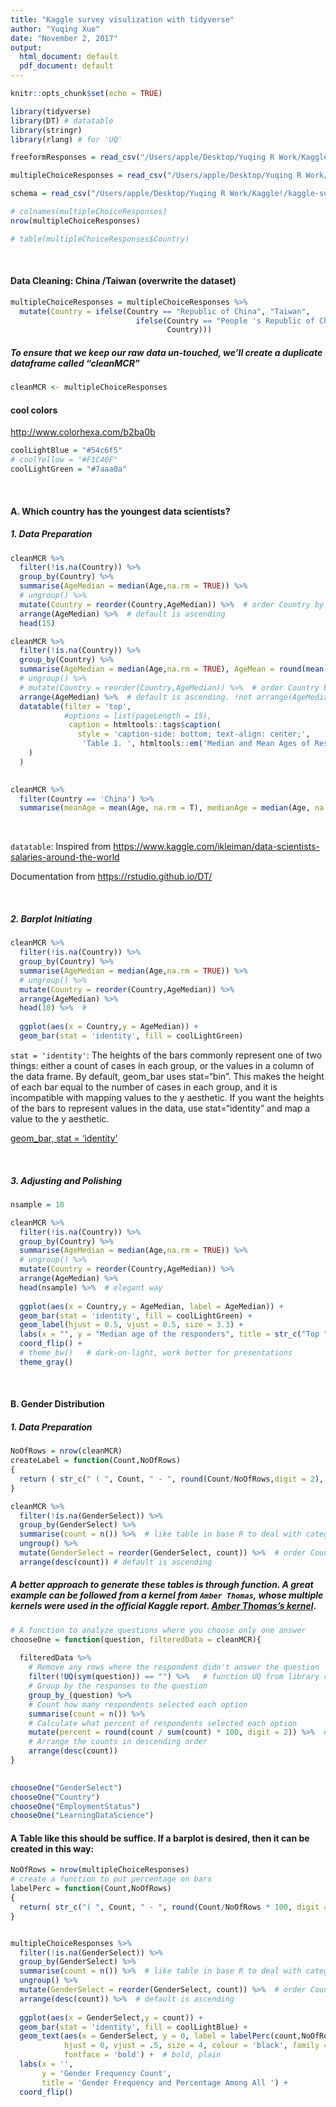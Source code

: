 ```yaml
---
title: "Kaggle survey visulization with tidyverse"
author: "Yuqing Xue"
date: "November 2, 2017"
output:
  html_document: default
  pdf_document: default
---
```


```r
knitr::opts_chunk$set(echo = TRUE)
```

```r
library(tidyverse)
library(DT) # datatable
library(stringr)
library(rlang) # for 'UQ'
```

```r
freeformResponses = read_csv("/Users/apple/Desktop/Yuqing R Work/Kaggle!/kaggle-survey-2017/freeformResponses.csv")

multipleChoiceResponses = read_csv("/Users/apple/Desktop/Yuqing R Work/Kaggle!/kaggle-survey-2017/multipleChoiceResponses.csv")

schema = read_csv("/Users/apple/Desktop/Yuqing R Work/Kaggle!/kaggle-survey-2017/schema.csv")
```

```r
# colnames(multipleChoiceResponses)
nrow(multipleChoiceResponses)

```

```r
# table(multipleChoiceResponses$Country)
```

<br>



#### Data Cleaning: China /Taiwan (overwrite the dataset)
```r
multipleChoiceResponses = multipleChoiceResponses %>%
  mutate(Country = ifelse(Country == "Republic of China", "Taiwan", 
                            ifelse(Country == "People 's Republic of China", "China",
                                   Country)))
```

##### To ensure that we keep our raw data un-touched, we'll create a duplicate dataframe called "cleanMCR"

```r
cleanMCR <- multipleChoiceResponses
```
#### cool colors 

<http://www.colorhexa.com/b2ba0b>
```r
coolLightBlue = "#54c6f5"
# coolYellow = "#F1C40F" 
coolLightGreen = "#7aaa0a"
```

<br>

####  A. Which country has the youngest data scientists? 
##### 1. Data Preparation

```r
cleanMCR %>%
  filter(!is.na(Country)) %>%  
  group_by(Country) %>%
  summarise(AgeMedian = median(Age,na.rm = TRUE)) %>%
  # ungroup() %>%
  mutate(Country = reorder(Country,AgeMedian)) %>%  # order Country by AgeMedian
  arrange(AgeMedian) %>%  # default is ascending
  head(15) 
```

```r
cleanMCR %>%
  filter(!is.na(Country)) %>%  
  group_by(Country) %>%
  summarise(AgeMedian = median(Age,na.rm = TRUE), AgeMean = round(mean(Age, na.rm = TRUE), digit = 1)) %>%
  # ungroup() %>%
  # mutate(Country = reorder(Country,AgeMedian)) %>%  # order Country by AgeMedian
  arrange(AgeMedian) %>%  # default is ascending. !not arrange(AgeMedian, AgeMean)
  datatable(filter = 'top', 
            #options = list(pageLength = 15),
             caption = htmltools::tags$caption(
               style = 'caption-side: bottom; text-align: center;',
                'Table 1. ', htmltools::em('Median and Mean Ages of Respondents by Country.')
    )
  )
  
```


```r
cleanMCR %>% 
  filter(Country == 'China') %>%
  summarise(meanAge = mean(Age, na.rm = T), medianAge = median(Age, na.rm = T))
```


<br>

`datatable`: Inspired from <https://www.kaggle.com/ikleiman/data-scientists-salaries-around-the-world> 

Documentation from <https://rstudio.github.io/DT/>

<br>

##### 2. Barplot Initiating


```r
cleanMCR %>%
  filter(!is.na(Country)) %>%
  group_by(Country) %>%
  summarise(AgeMedian = median(Age,na.rm = TRUE)) %>%
  # ungroup() %>%
  mutate(Country = reorder(Country,AgeMedian)) %>%
  arrange(AgeMedian) %>%
  head(10) %>%  # 
  
  ggplot(aes(x = Country,y = AgeMedian)) +
  geom_bar(stat = 'identity', fill = coolLightGreen) 
```

`stat = 'identity'`: The heights of the bars commonly represent one of two things: either a count of cases in each group, or the values in a column of the data frame. By default, geom_bar uses stat="bin". This makes the height of each bar equal to the number of cases in each group, and it is incompatible with mapping values to the y aesthetic. If you want the heights of the bars to represent values in the data, use stat="identity" and map a value to the y aesthetic.

[geom_bar, stat = 'identity'](https://www.rdocumentation.org/packages/ggplot2/versions/1.0.1/topics/geom_bar)



<br>

##### 3. Adjusting and Polishing 

```r
nsample = 10

cleanMCR %>%
  filter(!is.na(Country)) %>%
  group_by(Country) %>%
  summarise(AgeMedian = median(Age,na.rm = TRUE)) %>%
  # ungroup() %>%
  mutate(Country = reorder(Country,AgeMedian)) %>%
  arrange(AgeMedian) %>%
  head(nsample) %>%  # elegant way
  
  ggplot(aes(x = Country,y = AgeMedian, label = AgeMedian)) +
  geom_bar(stat = 'identity', fill = coolLightGreen) +
  geom_label(hjust = 0.5, vjust = 0.5, size = 3.3) + 
  labs(x = "", y = "Median age of the responders", title = str_c("Top ", nsample, " ", "Country With the Youngest Data Scientist Talent" )) + 
  coord_flip() + 
  # theme_bw()   # dark-on-light, work better for presentations
  theme_gray()
```


<br>

####  B. Gender Distribution
##### 1. Data Preparation

```r
NoOfRows = nrow(cleanMCR)
createLabel = function(Count,NoOfRows)
{
  return ( str_c(" ( ", Count, " - ", round(Count/NoOfRows,digit = 2), " %)"  ) )
}

cleanMCR %>%
  filter(!is.na(GenderSelect)) %>%  
  group_by(GenderSelect) %>%
  summarise(count = n()) %>%  # like table in base R to deal with categorical data
  ungroup() %>%
  mutate(GenderSelect = reorder(GenderSelect, count)) %>%  # order Country by AgeMedian
  arrange(desc(count)) # default is ascending
```

##### A better approach to generate these tables is through function. A great example can be followed from a kernel from `Amber Thomas`, whose multiple kernels were used in the official Kaggle report. [Amber Thomas's kernel](https://www.kaggle.com/amberthomas/kaggle-2017-survey-results).

```r
# A function to analyze questions where you choose only one answer
chooseOne = function(question, filteredData = cleanMCR){
  
  filteredData %>% 
    # Remove any rows where the respondent didn't answer the question
    filter(!UQ(sym(question)) == "") %>%   # function UQ from library rlang
    # Group by the responses to the question
    group_by_(question) %>% 
    # Count how many respondents selected each option
    summarise(count = n()) %>% 
    # Calculate what percent of respondents selected each option
    mutate(percent = round(count / sum(count) * 100, digit = 2)) %>%  # add digit
    # Arrange the counts in descending order
    arrange(desc(count))
}
  
```

```r
chooseOne("GenderSelect")
chooseOne("Country")
chooseOne("EmploymentStatus")
chooseOne("LearningDataScience")
```



#### A Table like this should be suffice. If a barplot is desired, then it can be created in this way:

```r
NoOfRows = nrow(multipleChoiceResponses)
# create a function to put percentage on bars
labelPerc = function(Count,NoOfRows)
{
  return( str_c("( ", Count, " - ", round(Count/NoOfRows * 100, digit = 2), "%)"  ) )
}


multipleChoiceResponses %>%
  filter(!is.na(GenderSelect)) %>%  
  group_by(GenderSelect) %>%
  summarise(count = n()) %>%  # like table in base R to deal with categorical data
  ungroup() %>%
  mutate(GenderSelect = reorder(GenderSelect, count)) %>%  # order Country by AgeMedian
  arrange(desc(count)) %>%  # default is ascending
  
  ggplot(aes(x = GenderSelect,y = count)) +
  geom_bar(stat = 'identity', fill = coolLightBlue) +
  geom_text(aes(x = GenderSelect, y = 0, label = labelPerc(count,NoOfRows) ),
            hjust = 0, vjust = .5, size = 4, colour = 'black', family = "sans",
            fontface = 'bold') +  # bold, plain
  labs(x = '', 
       y = 'Gender Frequency Count', 
       title = 'Gender Frequency and Percentage Among All ') +
  coord_flip() 
```





